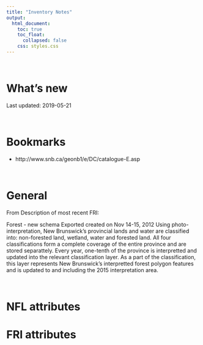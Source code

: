 ```yaml
---  
title: "Inventory Notes"
output:  
  html_document:  
    toc: true
    toc_float:
      collapsed: false
    css: styles.css
---  
```


<br>

# What's new

Last updated: 2019-05-21

<br>

# Bookmarks

  * http://www.snb.ca/geonb1/e/DC/catalogue-E.asp

<br>

# General

From Description of most recent FRI:

Forest - new schema Exported created on Nov 14-15, 2012 Using photo-interpretation, New Brunswick's provincial lands and water are classified into: non-forested land, wetland, water and forested land. All four classifications form a complete coverage of the entire province and are stored separattely. Every year, one-tenth of the province is interpretted and updated into the relevant classification layer. As a part of the classification, this layer represents New Brunswick's interpretted forest polygon features and is updated to and including the 2015 interpretation area.

<br>

# NFL attributes


# FRI attributes

